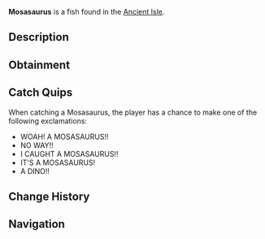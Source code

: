 {{FishInfobox
|image          = Mosasaurus.png
|rarity         = Mythical
|sea            = First Sea
|location       = [[Ancient Isle]]
|sublocation    = 
|sources        = Fishing Rod
|radar_location = 
|prog_speed     = -75
|xp             = 3000
|weather        = Foggy
|time           = Night
|season         = 
|bait           = Truffle Worm
|base_weight    = 14000
|base_value     = 7500
|weight_range   = 5000
|base_chance    = 0.015
|base_resil     = 25
}}
'''Mosasaurus''' is a {{Rarity|Mythical}} fish found in the [[Ancient Isle]].

== Description ==
{{Description|Mosasaurus is the type genus of the mosasaurs, an extinct group of aquatic squamate reptiles. It exists from about 82 to 66 million years ago during the Campanian and Maastrichtian stages of the Late Cretaceous.|Bestiary Entry}}

== Obtainment ==
{{Fish Availability|
Ancient Isle/Surrounding Ocean
|top_rods      = 
Great Rod of Oscar\25828.75\75628.88;
Astralhook Rod\23815.87\77296.56;
Leviathan's Fang Rod\23442.64\94116.43;
Ethereal Prism Rod\23365.27\75075.79;
Seraphic Rod\22763.41\77381.22;
Destiny Rod\18146.72\54812.85;
Heaven's Rod\16472.4\57238.28;
Azure Of Lagoon\21026.94\81329.66;
No-Life Rod\21459.82\78011.15;
Kraken Rod\18727.78\61129.87;
Challenger's Rod\20517.45\77036.9;
Rod Of The Forgotten Fang\20392.6\70940.6;
Rod Of The Exalted One\17680.38\58919.34;
Rod Of The Depths\17491.85\61095.38;
Zeus Rod\16614.26\61949.38;
Depthseeker Rod\15521.74\59979;
Avalanche Rod\13580.13\52670.6;
Volcanic Rod\13031.94\48592.05;
Steady Rod\4247.65\18082.33
|recommended   = Ethereal Prism Rod
}}

== Catch Quips ==
When catching a Mosasaurus, the player has a chance to make one of the following exclamations:
* WOAH! A MOSASAURUS!!
* NO WAY!!
* I CAUGHT A MOSASAURUS!!
* IT'S A MOSASAURUS!
* A DINO!!

== Change History ==
{{Change History|{{subst:Current Version}}}}

== Navigation ==
{{Fish Navbox|Ancient Isle}}